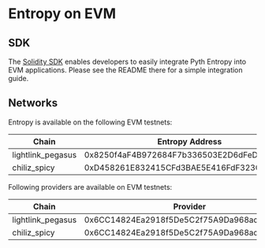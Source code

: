# Entropy on EVM

## SDK

The [Solidity SDK](https://github.com/pyth-network/pyth-crosschain/tree/main/target_chains/ethereum/entropy_sdk/solidity#pyth-entropy-solidity-sdk) enables developers to easily integrate Pyth Entropy into EVM applications.
Please see the README there for a simple integration guide.

## Networks

Entropy is available on the following EVM testnets:

| Chain             | Entropy Address                            |
| ----------------- | ------------------------------------------ |
| lightlink_pegasus | 0x8250f4aF4B972684F7b336503E2D6dFeDeB1487a |
| chiliz_spicy      | 0xD458261E832415CFd3BAE5E416FdF3230ce6F134 |

Following providers are available on EVM testnets:

| Chain             | Provider                                   |
| ----------------- | ------------------------------------------ |
| lightlink_pegasus | 0x6CC14824Ea2918f5De5C2f75A9Da968ad4BD6344 |
| chiliz_spicy      | 0x6CC14824Ea2918f5De5C2f75A9Da968ad4BD6344 |
